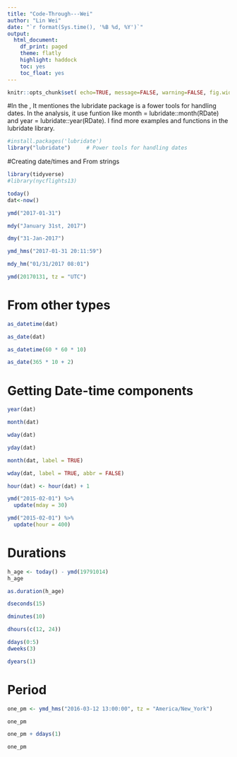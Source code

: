 ```yaml
---
title: "Code-Through---Wei"
author: "Lin Wei"
date: "`r format(Sys.time(), '%B %d, %Y')`"
output:
  html_document:
    df_print: paged
    theme: flatly
    highlight: haddock
    toc: yes
    toc_float: yes
---
```



```r
knitr::opts_chunk$set( echo=TRUE, message=FALSE, warning=FALSE, fig.width=10 )
```

#In the , It mentiones the lubridate package is a fower tools for handling dates. In the analysis, it use funtion like month = lubridate::month(RDate) and year  = lubridate::year(RDate). I find more examples and functions in the lubridate library.
```r
#install.packages('lubridate')
library("lubridate")     # Power tools for handling dates
```

#Creating date/times and From strings
```r

library(tidyverse)
#library(nycflights13)

today()
dat<-now()

ymd("2017-01-31")

mdy("January 31st, 2017")

dmy("31-Jan-2017")

ymd_hms("2017-01-31 20:11:59")

mdy_hm("01/31/2017 08:01")

ymd(20170131, tz = "UTC")

```

# From other types
```r

as_datetime(dat)

as_date(dat)

as_datetime(60 * 60 * 10)

as_date(365 * 10 + 2)


```

# Getting Date-time components
```r
year(dat)

month(dat)

wday(dat)

yday(dat)

month(dat, label = TRUE)

wday(dat, label = TRUE, abbr = FALSE)

hour(dat) <- hour(dat) + 1

ymd("2015-02-01") %>% 
  update(mday = 30)

ymd("2015-02-01") %>% 
  update(hour = 400)

```

# Durations

```r
h_age <- today() - ymd(19791014)
h_age

as.duration(h_age)

dseconds(15)

dminutes(10)

dhours(c(12, 24))

ddays(0:5)
dweeks(3)

dyears(1)

```


# Period

```r
one_pm <- ymd_hms("2016-03-12 13:00:00", tz = "America/New_York")

one_pm

one_pm + ddays(1)

one_pm

```
